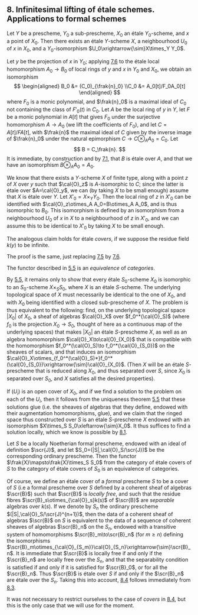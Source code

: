 ## 8. Infinitesimal lifting of étale schemes. Applications to formal schemes {#I.8}

::: {.itenv #I.8.1 title="Proposition 8.1"}
Let $Y$ be a prescheme, $Y_0$ a sub-prescheme, $X_0$ an étale $Y_0$-scheme, and $x$ a point of $X_0$.
Then there exists an étale $Y$-scheme $X$, a neighbourhood $U_0$ of $x$ in $X_0$, and a $Y_0$-isomorphism $U_0\xrightarrow{\sim}X\times_Y Y_0$.
:::

::: {.proof}
Let $y$ be the projection of $x$ in $Y_0$;
applying [7.6](#I.7.6) to the étale local homomorphism $A_0\to B_0$ of local rings of $y$ and $x$ in $Y_0$ and $X_0$, we obtain an isomorphism
$$
  \begin{aligned}
    B_0 &= (C_0)_{\frak{n}_0}
  \\C_0 &= A_0[t]/F_0A_0[t]
  \end{aligned}
$$
where $F_0$ is a monic polynomial, and $\frak{n}_0$ is a maximal ideal of $C_0$ not containing the class of $F'_0(t)$ in $C_0$.
Let $A$ be the local ring of $y$ in $Y$, let $F$ be a monic polynomial in $A[t]$ that gives $F_0$ under the surjective homomorphism $A\to A_0$ (we lift the coefficients of $F_0$), and let $C=A[t]/FA[t]$, with $\frak{n}$ the maximal ideal of $C$ given by the inverse image of $\frak{n}_0$ under the natural epimorphism $C\to C\otimes_A A_0=C_0$.
Let
$$
  B = C_\frak{n}.
$$
It is immediate, by construction and by [7.1](#I.7.1), that $B$ is étale over $A$, and that we have an isomorphism $B\otimes_A A_0=A_0$.

We know that there exists a $Y$-scheme $X$ of finite type, along with a point $z$ of $X$ over $y$ such that $\cal{O}_z$ is $A$-isomorphic to $C$;
since the latter is étale over $A=\cal{O}_y$, we can (by taking $X$ to be small enough) assume that $X$ is étale over $Y$.
Let $X'_0=X\times_Y Y_0$.
Then the local ring of $z$ in $X'_0$ can be identified with $\cal{O}_z\otimes_A A_0=B\otimes_A A_0$, and is thus isomorphic to $B_0$.
This isomorphism is defined by an isomorphism from a neighbourhood $U_0$ of $x$ in $X$ to a neighbourhood of $z$ in $X'_0$, and we can assume this to be identical to $X'_0$ by taking $X$ to be small enough.
:::

::: {.itenv #I.8.2 title="Corollary 8.2"}
The analogous claim holds for étale _covers_, if we suppose the residue field $k(y)$ to be infinite.
:::

::: {.proof}
The proof is the same, just replacing [7.5](#I.7.5) by [7.6](#I.7.6).
:::

::: {.itenv #I.8.3 title="Theorem 8.3"}
The functor described in [5.5](#I.5.5) is an _equivalence_ of _categories_.
:::

::: {.proof}
By [5.5](#I.5.5), it remains only to show that every étale $S_0$-scheme $X_0$ is isomorphic to an $S_0$-scheme $X\times_S S_0$, where $X$ is an étale $S$-scheme.
The underlying topological space of $X$ must necessarily be identical to the one of $X_0$, and with $X_0$ being identified with a closed sub-prescheme of $X$.
The problem is thus equivalent to the following:
find, on the underlying topological space $|X_0|$ of $X_0$, a sheaf of algebras $\cal{O}_X$ over $f_0^*(\cal{O}_S)$ (where $f_0$ is the projection $X_0\to S_0$, thought of here as a continuous map of the underlying spaces) that makes $|X_0|$ an étale $S$-prescheme $X$, as well as an algebra homomorphism $\cal{O}_X\to\cal{O}_{X_0}$ that is compatible with the homomorphism $f_0^*(\cal{O}_S)\to f_0^*(\cal{O}_{S_0})$ on the sheaves of scalars, and that induces an isomorphism $\cal{O}_X\otimes_{f_0^*(\cal{O}_S)*}f_0^*(\cal{O}_{S_0})\xrightarrow{\sim}\cal{O}_{X_0}$.
(Then $X$ will be an étale $S$-prescheme that is reduced along $X_0$, and thus separated over $S$, since $X_0$ is separated over $S_0$, and $X$ satisfies all the desired properties).

If $(U_i)$ is an open cover of $X_0$, and if we find a solution to the problem on each of the $U_i$, then it follows from the uniqueness theorem [5.5](#I.5.5) that these solutions glue (i.e. the sheaves of algebras that they define, endowed with their augmentation homomorphisms, glue), and we claim that the ringed space thus constructed over $S$ is an étale $S$-prescheme $X$ endowed with an isomorphism $X\times_S S_0\xleftarrow{\sim}X_0$.
It thus suffices to find a solution locally, which we know is possible by [8.1](#I.8.1).
:::

::: {.itenv #I.8.4 title="Corollary 8.4"}
Let $S$ be a locally Noetherian formal prescheme, endowed with an ideal of definition $\scr{J}$, and let $S_0=(|S|,\cal{O}_S/\scr{J})$ be the corresponding ordinary prescheme.
Then the functor $\frak{X}\mapsto\frak{X}\times_S S_0$ from the category of étale covers of $S$ to the category of étale covers of $S_0$ is an equivalence of categories.
:::

::: {.proof}
Of course, we define an étale cover of a _formal_ prescheme $S$ to be a cover of $S$ (i.e a formal prescheme over $S$ defined by a coherent sheaf of algebras $\scr{B}$) such that $\scr{B}$ is _locally free_, and such that the residue fibres $\scr{B}_s\otimes_{\cal{O}_s}k(s)$ of $\scr{B}$ are _separable_ algebras over $k(s)$.
If we denote by $S_n$ the ordinary prescheme $(|S|,\cal{O}_S/\scr{J}^{n+1})$, then the data of a coherent sheaf of algebras $\scr{B}$ on $S$ is equivalent to the data of a sequence of coherent sheaves of algebras $\scr{B}_n$ on the $S_n$, endowed with a transitive system of homomorphisms $\scr{B}_m\to\scr{B}_n$ (for $m\geq n$) defining the isomorphisms $\scr{B}_m\otimes_{\cal{O}_{S_m}}\cal{O}_{S_n}\xrightarrow{\sim}\scr{B}_n$.
It is immediate that $\scr{B}$ is locally free if and only if the $\scr{B}_n$ are locally free over the $S_n$, and that the separability condition is satisfied if and only if it is satisfied for $\scr{B}_0$, or for all the $\scr{B}_n$.
Thus $\scr{B}$ is étale over $S$ if and only if the $\scr{B}_n$ are étale over the $S_n$.
Taking this into account, [8.4](#I.8.4) follows immediately from [8.3](#I.8.3).
:::

::: {.rmenv title="Remark"}
It was not necessary to restrict ourselves to the case of _covers_ in [8.4](#I.8.4), but this is the only case that we will use for the moment.
:::
